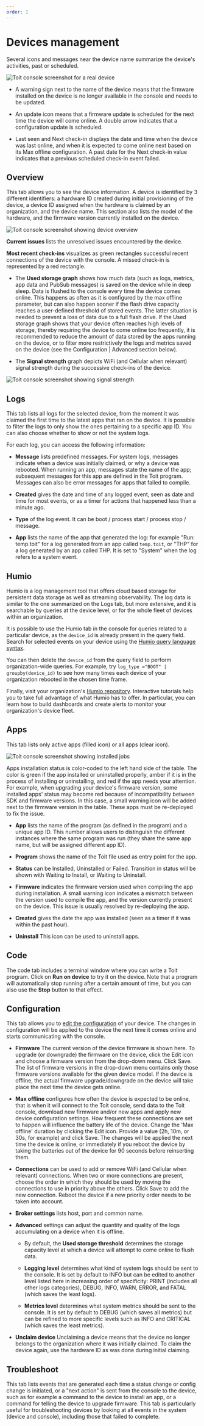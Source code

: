 ```yaml
---
order: 1
---
```



# Devices management

Several icons and messages near the device name summarize the device's activities, past or scheduled.

<img src={ConsoleDevBox} alt="Toit console screenshot for a real device" />

* A warning sign next to the name of the device means that the firmware installed on the device is no longer available in the console and needs to be updated.
  
* An update icon means that a firmware update is scheduled for the next time the device will come online. A double arrow indicates that a configuration update is scheduled.
  
* Last seen and Next check-in displays the date and time when the device was last online, and when it is expected to come online next based on its Max offline configuration. A past date for the Next check-in value indicates that a previous scheduled check-in event failed.

## Overview

This tab allows you to see the device information. A device is identified by 3 different identifiers: a hardware ID created during initial provisioning of the device, a device ID assigned when the hardware is claimed by an organization, and the device name. This section also lists the model of the hardware, and the firmware version currently installed on the device.

<img src={DeviceOverview} alt="Toit console screenshot showing device overview" />

**Current issues** lists the unresolved issues encountered by the device.

**Most recent check-ins** visualizes as green rectangles successful recent connections of the device with the console. A missed check-in is represented by a red rectangle.

* The **Used storage graph** shows how much data (such as logs, metrics, app data and PubSub messages) is saved on the device while in deep sleep.
Data is flushed to the console every time the device comes online. This happens as often as it is configured by the max offline parameter, but can also happen sooner if the flash drive capacity reaches a user-defined threshold of stored events.
The latter situation is needed to prevent a loss of data due to a full flash drive.
If the Used storage graph shows that your device often reaches high levels of storage, thereby requiring the device to come online too frequently, it is recommended to reduce the amount of data stored by the apps running on the device, or to filter more restrictively the logs and metrics saved on the device (see the Configuration | Advanced section below).

* The **Signal strength** graph depicts WiFi (and Cellular when relevant) signal strength during the successive check-ins of the device.

<img src={SignalStrength} alt="Toit console screenshot showing signal strength" />

## Logs

This tab lists all logs for the selected device, from the moment it was claimed the first time to the latest apps that ran on the device.
It is possible to filter the logs to only show the ones pertaining to a specific app ID.
You can also choose whether to show or not the system logs.

For each log, you can access the following information:

* **Message** lists predefined messages. For system logs, messages indicate when a device was initially claimed, or why a device was rebooted. When running an app, messages state the name of the app; subsequent messages for this app are defined in the Toit program. Messages can also be error messages for apps that failed to compile.

* **Created** gives the date and time of any logged event, seen as date and time for most events, or as a timer for actions that happened less than a minute ago.

* **Type** of the log event. It can be boot / process start / process stop / message.

* **App** lists the name of the app that generated the log: for example "Run: temp.toit" for a log generated from an app called `temp.toit`, or "THP" for a log generated by an app called THP. It is set to "System" when the log refers to a system event.

## Humio

Humio is a log management tool that offers cloud based storage for persistent data storage as well as streaming observability. The log data is similar to the one summarized on the Logs tab, but more extensive, and it is searchable by queries at the device level, or for the whole fleet of devices within an organization.

It is possible to use the Humio tab in the console for queries related to a particular device, as the `device_id` is already present in the query field. Search for selected events on your device using the [Humio query language syntax](https://docs.humio.com/language-syntax/).

You can then delete the `device_id` from the query field to perform organization-wide queries. For example, try `log_type ="BOOT" | groupby(device_id)` to see how many times each device of your organization rebooted in the chosen time frame.

Finally, visit your organization's [Humio repository](https://humio.toit.io). Interactive tutorials help you to take full advantage of what Humio has to offer. In particular, you can learn how to build dashboards and create alerts to monitor your organization's device fleet.

## Apps

This tab lists only active apps (filled icon) or all apps (clear icon).

<img src={DeviceJobs} alt="Toit console screenshot showing installed jobs" />

Apps installation status is color-coded to the left hand side of the table. The color is green if the app installed or uninstalled properly, amber if it is in the process of installing or uninstalling, and red if the app needs your attention. For example, when upgrading your device's firmware version, some installed apps' status may become red because of incompatibility between SDK and firmware versions. In this case, a small warning icon will be added next to the firmware version in the table. These apps must be re-deployed to fix the issue.

* **App** lists the name of the program (as defined in the program) and a unique app ID. This number allows users to distinguish the different instances where the same program was run (they share the same app name, but will be assigned different app ID).

* **Program** shows the name of the Toit file used as entry point for the app.

* **Status** can be Installed, Uninstalled or Failed. Transition in status will be shown with Waiting to Install, or Waiting to Uninstall.

* **Firmware** indicates the firmware version used when compiling the app during installation. A small warning icon indicates a mismatch between the version used to compile the app, and the version currently present on the device. This issue is usually resolved by re-deploying the app.
  
* **Created** gives the date the app was installed (seen as a timer if it was within the past hour).
  
* **Uninstall** This icon can be used to uninstall apps.

## Code

The code tab includes a terminal window where you can write a Toit program. Click on **Run on device** to try it on the device. Note that a program will automatically stop running after a certain amount of time, but you can also use the **Stop** button to that effect.

## Configuration

This tab allows you to [edit the configuration](../../connect/deviceconfig) of your device. The changes in configuration will be applied to the device the next time it comes online and starts communicating with the console.

* **Firmware** The current version of the device firmware is shown here. To upgrade (or downgrade) the firmware on the device, click the Edit icon and choose a firmware version from the drop-down menu. Click Save.
The list of firmware versions in the drop-down menu contains only those firmware versions available for the given device model.
If the device is offline, the actual firmware upgrade/downgrade on the device will take place the next time the device gets online.

* **Max offline** configures how often the device is expected to be online, that is when it will connect to the Toit console, send data to the Toit console, download new firmware and/or new apps and apply new device configuration settings.
How frequent these connections are set to happen will influence the battery life of the device.
Change the 'Max offline' duration by clicking the Edit icon. Provide a value (2h, 10m, or 30s, for example) and click Save.
The changes will be applied the next time the device is online, or immediately if you reboot the device by taking the batteries out of the device for 90 seconds before reinserting them.
  
* **Connections** can be used to add or remove WiFi (and Cellular when relevant) connections. 
When two or more connections are present, choose the order in which they should be used by moving the connections to use in priority above the others. Click Save to add the new connection. Reboot the device if a new priority order needs to be taken into account.

* **Broker settings** lists host, port and common name.

* **Advanced** settings can adjust the quantity and quality of the logs accumulating on a device when it is offline.

    * By default, the **Used storage threshold** determines the storage capacity level at which a device will attempt to come online to flush data.

    * **Logging level** determines what kind of system logs should be sent to the console.
    It is set by default to INFO but can be edited to another level listed here in increasing order of specificity: PRINT (includes all other logs categories), DEBUG, INFO, WARN, ERROR, and FATAL (which saves the least logs).

    * **Metrics level** determines what system metrics should be sent to the console.
    It is set by default to DEBUG (which saves all metrics) but can be refined to more specific levels such as INFO and CRITICAL (which saves the least metrics).

* **Unclaim device** Unclaiming a device means that the device no longer belongs to the organization where it was initially claimed.
To claim the device again, use the hardware ID as was done during initial claiming.

## Troubleshoot

This tab lists events that are generated each time a status change or config change is initiated, or a "next action" is sent from the console to the device, such as for example a command to the device to install an app, or a command for telling the device to upgrade firmware. This tab is particularly useful for troubleshooting devices by looking at all events in the system (device and console), including those that failed to complete.
